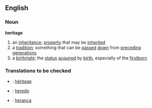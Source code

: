 ==English==

===Noun===
'''heritage'''
# an [[inheritance]]; [[property]] that may be [[inherited]]
# a [[tradition]]; something that can be [[passed]] [[down]] from [[preceding]] [[generation]]s
# a [[birthright]]; the [[status]] [[acquired]] by [[birth]], especially of the [[firstborn]]

===Translations to be checked===

* {{fr}} : [[héritage]]
* {{io}} : [[heredo]]
* {{pt}} : [[herança]]